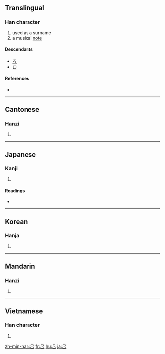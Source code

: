 {{also|吕|呂}}
==Translingual==

===Han character===
{{Han char|rn=30|rad=口|as=04|sn=7|four=6060<sub>0</sub>|canj=口竹口 (RHR)}}

# used as a surname
# a musical [[note]]

====Descendants====
* [[ろ]]
* [[ロ]]

====References====
* {{Han ref|kx=0181.030|dkj=03386|dj=0398.080|hdz=10577.120|uh=5442|ud=21570|bh=A766|bd=42854}}

----

==Cantonese==

===Hanzi===
{{yue-hanzi|jyut=|y=leui5|sim=吕}}

# {{defn|Cantonese|sort=口04}}

----

==Japanese==

===Kanji===
{{ja-kanji|grade=|rs=口04}}

# {{defn|Japanese}}

====Readings====
* {{ja-readings|on=[[りょ]] (ryo), [[ろ]] (ro)|kun=[[せぼね]] (sebone)}}

----

==Korean==

===Hanja===
{{ko-hanja|hangeul=려|rv=ryeo|mr=ryŏ}}

# {{defn|Korean|sort=口04}}

----

==Mandarin==

===Hanzi===
{{cmn-hanzi|sim=吕|pin=[[lǚ]] ([[lü3]])|wg=lü<sup>3</sup>}}

# {{defn|Mandarin|sort=口04}}

----

==Vietnamese==

===Han character===
{{vi-hantu|[[lữ]], [[lã]], [[lả]], [[lỡ]], [[lử]], [[lữa]], [[rả]], [[rứa]], [[trả]], [[trở]], [[lớ]], [[lở]]|rs=口04}}

# {{defn|Vietnamese|sort=口04}}

[[zh-min-nan:呂]]
[[fr:呂]]
[[hu:呂]]
[[ja:呂]]